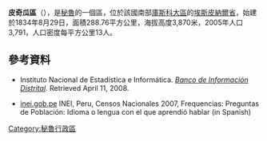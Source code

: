 '''皮奇瓜區'''（{{lang-es|Distrito de Pichigua}}），是[[秘魯|秘魯]]的一個區，位於該國南部[[庫斯科大區|庫斯科大區]]的[[埃斯皮納爾省|埃斯皮納爾省]]，始建於1834年8月29日，面積288.76平方公里，海拔高度3,870米，2005年人口3,791，人口密度每平方公里13人。

==參考資料==
*{{es icon}} Instituto Nacional de Estadística e Informática. ''[https://web.archive.org/web/20080423164200/http://desa.inei.gob.pe/mapas/bid/ Banco de Información Distrital]''. Retrieved April 11, 2008.
*[https://web.archive.org/web/20130127005551/http://iinei.inei.gob.pe/iinei/RedatamCpv2007.asp?id=ResultadosCensales%3Fori%3DC inei.gob.pe] INEI, Peru, Censos Nacionales 2007, Frequencias: Preguntas de Población: Idioma o lengua con el que aprendió hablar (in Spanish)

{{Peru-geo-stub}}
[[Category:秘魯行政區|Category:秘魯行政區]]